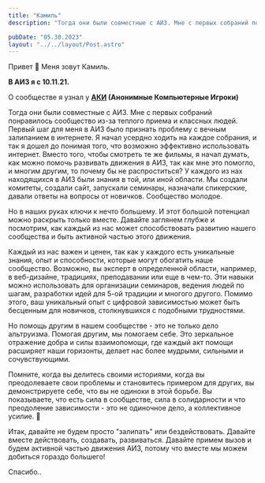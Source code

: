 ```yaml
---
title: "Камиль"
description: "Тогда они были совместные с АИЗ. Мне с первых собраний понравилось сообщество из-за теплого приема и классных людей. Первый шаг для меня в АИЗ было признать проблему с вечным залипанием в интернете."

pubDate: "05.30.2023"
layout: "../../layout/Post.astro"
---
```



Привет 👋 Меня зовут Камиль.

**В АИЗ я с 10.11.21.**

О сообществе я узнал у **[АКИ](https://cgaa.ru/) (Анонимные Компьютерные Игроки)**

Тогда они были совместные с АИЗ. Мне с первых собраний понравилось сообщество из-за теплого приема и классных людей. Первый шаг для меня в АИЗ было признать проблему с вечным залипанием в интернете. Я начал усердно ходить на каждое собрания, и так я дошел до понимая того, что возможно эффективно использовать интернет. Вместо того, чтобы смотреть те же фильмы, я начал думать, как можно помочь развивать движения в АИЗ, так как мне это помогло, и многим другим, то почему бы не распроститься? У каждого из нах находящихся в АИЗ были знания в той, или иной области. Мы создали комитеты, создали сайт, запускали семинары, назначали спикерские, давали ответы на вопросы от новичков. Сообщество молодое.

Но в наших руках ключи к нечто большему. И этот большой потенциал можно раскрыть только вместе. Давайте заглянем глубже и посмотрим, как каждый из нас может способствовать развитию нашего сообщества и быть активной частью этого движения.

Каждый из нас важен и ценен, так как у каждого есть уникальные знания, опыт и способности, которые могут обогатить наше сообщество. Возможно, вы эксперт в определенной области, например, в веб-дизайне, традициях, преподавании или еще в чем-то. Эти навыки можно использовать для организации семинаров, ведения людей по шагам, разработки идей для 5-ой традиции и многого другого. Помимо этого, ваш уникальный опыт с цифровой зависимостью может быть бесценным для новичков, столкнувшихся с подобными трудностями.

Но помощь другим в нашем сообществе - это не только дело альтруизма. Помогая другим, мы помогаем себе. Это зеркальное отражение добра и силы взаимопомощи, где каждый акт помощи расширяет наши горизонты, делает нас более мудрыми, сильными и сочувствующими.

Помните, когда вы делитесь своими историями, когда вы преодолеваете свои проблемы и становитесь примером для других, вы демонстрируете себе, что вы не одиноки в этой борьбе. Вы показываете, что есть сила в сообществе, сила в солидарности и что преодоление зависимости - это не одиночное дело, а коллективное усилие. 🙌

Итак, давайте не будем просто "залипать" или бездействовать. Давайте вместе действовать, создавать, развиваться. Давайте примем вызов и будем активной частью движения АИЗ, потому что вместе мы можем добиться гораздо большего!

Спасибо..

